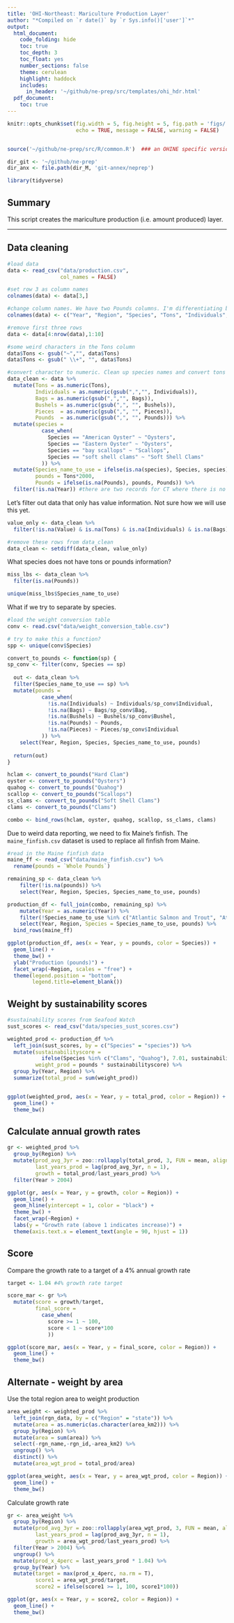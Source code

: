 ```yaml
---
title: 'OHI-Northeast: Mariculture Production Layer'
author: "*Compiled on `r date()` by `r Sys.info()['user']`*"
output: 
  html_document:
    code_folding: hide
    toc: true
    toc_depth: 3
    toc_float: yes
    number_sections: false
    theme: cerulean
    highlight: haddock
    includes: 
      in_header: '~/github/ne-prep/src/templates/ohi_hdr.html'
  pdf_document:
    toc: true
---
```


``` r
knitr::opts_chunk$set(fig.width = 5, fig.height = 5, fig.path = 'figs/',
                      echo = TRUE, message = FALSE, warning = FALSE)


source('~/github/ne-prep/src/R/common.R')  ### an OHINE specific version of common.R

dir_git <- '~/github/ne-prep'
dir_anx <- file.path(dir_M, 'git-annex/neprep')

library(tidyverse)
```

## Summary

This script creates the mariculture production (i.e. amount produced) layer.

***

## Data cleaning
```r
#load data
data <- read_csv("data/production.csv", 
                 col_names = FALSE)

#set row 3 as column names
colnames(data) <- data[3,]

#change column names. We have two Pounds columns. I'm differentiating by adding a 2 to the second one, and then fix this a couple rows down
colnames(data) <- c("Year", "Region", "Species", "Tons", "Individuals", "Bags", "Bushels", "Pieces", "Pounds", "Value", "Source ID", NA, "Pounds", "Tons conversion")

#remove first three rows
data <- data[4:nrow(data),1:10]

#some weird characters in the Tons column
data$Tons <- gsub("~","", data$Tons)
data$Tons <- gsub(" \\+", "", data$Tons)

#convert character to numeric. Clean up species names and convert tons to pounds
data_clean <- data %>%
  mutate(Tons = as.numeric(Tons),
         Individuals = as.numeric(gsub(",","", Individuals)),
         Bags = as.numeric(gsub(",","", Bags)),
         Bushels = as.numeric(gsub(",", "", Bushels)),
         Pieces  = as.numeric(gsub(",", "", Pieces)),
         Pounds  = as.numeric(gsub(",", "", Pounds))) %>%
  mutate(species = 
           case_when(
             Species == "American Oyster" ~ "Oysters",
             Species == "Eastern Oyster" ~ "Oysters",
             Species == "bay scallops" ~ "Scallops",
             Species == "soft shell clams" ~ "Soft Shell Clams"
           )) %>%
  mutate(Species_name_to_use = ifelse(is.na(species), Species, species),
         pounds = Tons*2000,
         Pounds = ifelse(is.na(Pounds), pounds, Pounds)) %>%
  filter(!is.na(Year)) #there are two records for CT where there is no year..
```

Let's filter out data that only has value information. Not sure how we will use this yet.

```r

value_only <- data_clean %>%
  filter(!is.na(Value) & is.na(Tons) & is.na(Individuals) & is.na(Bags) & is.na(Bushels) & is.na(Pieces) & is.na(Pounds))

#remove these rows from data_clean
data_clean <- setdiff(data_clean, value_only)
```

What species does not have tons or pounds information?

```r
miss_lbs <- data_clean %>%
  filter(is.na(Pounds))

unique(miss_lbs$Species_name_to_use)
```

What if we try to separate by species.

```r
#load the weight conversion table
conv <- read.csv("data/weight_conversion_table.csv")

# try to make this a function?
spp <- unique(conv$Species)

convert_to_pounds <- function(sp) {
sp_conv <- filter(conv, Species == sp)
  
  out <- data_clean %>%
  filter(Species_name_to_use == sp) %>%
  mutate(pounds = 
           case_when(
             !is.na(Individuals) ~ Individuals/sp_conv$Individual,
             !is.na(Bags) ~ Bags/sp_conv$Bag,
             !is.na(Bushels) ~ Bushels/sp_conv$Bushel,
             !is.na(Pounds) ~ Pounds,
             !is.na(Pieces) ~ Pieces/sp_conv$Individual
           )) %>%
    select(Year, Region, Species, Species_name_to_use, pounds)
  
  return(out)
}

hclam <- convert_to_pounds("Hard Clam")
oyster <- convert_to_pounds("Oysters")
quahog <- convert_to_pounds("Quahog")
scallop <- convert_to_pounds("Scallops")
ss_clams <- convert_to_pounds("Soft Shell Clams")
clams <- convert_to_pounds("Clams")

combo <- bind_rows(hclam, oyster, quahog, scallop, ss_clams, clams)
```

Due to weird data reporting, we need to fix Maine's finfish. The `maine_finfish.csv` dataset is used to replace all finfish from Maine.

```r
#read in the Maine finfish data
maine_ff <- read_csv("data/maine_finfish.csv") %>%
  rename(pounds = `Whole Pounds`)

remaining_sp <- data_clean %>%
    filter(!is.na(pounds)) %>%
    select(Year, Region, Species, Species_name_to_use, pounds) 

production_df <- full_join(combo, remaining_sp) %>%
    mutate(Year = as.numeric(Year)) %>%
    filter(!Species_name_to_use %in% c("Atlantic Salmon and Trout", "Atlantic Salmon", "Shellfish", "Mussels, clams, quahogs, and other shellfish (not including oysters)")) %>%
    select(Year, Region, Species = Species_name_to_use, pounds) %>%
  bind_rows(maine_ff)
```


```r

ggplot(production_df, aes(x = Year, y = pounds, color = Species)) +
  geom_line() +
  theme_bw() +
  ylab("Production (pounds)") +
  facet_wrap(~Region, scales = "free") +
  theme(legend.position = "bottom",
        legend.title=element_blank())
```

## Weight by sustainability scores

```r
#sustainability scores from Seafood Watch
sust_scores <- read_csv("data/species_sust_scores.csv") 

weighted_prod <- production_df %>%
  left_join(sust_scores, by = c("Species" = "species")) %>%
  mutate(sustainabilityscore = 
           ifelse(Species %in% c("Clams", "Quahog"), 7.01, sustainabilityscore), #assign the same sust score for Hard Clam to Clams and Quahog
         weight_prod = pounds * sustainabilityscore) %>%
  group_by(Year, Region) %>%
  summarize(total_prod = sum(weight_prod))


ggplot(weighted_prod, aes(x = Year, y = total_prod, color = Region)) +
  geom_line() +
  theme_bw()
```

## Calculate annual growth rates

```r

gr <- weighted_prod %>%
  group_by(Region) %>%
  mutate(prod_avg_3yr = zoo::rollapply(total_prod, 3, FUN = mean, align = "right", na.rm = F, partial = T), #calculate the mean for three years
         last_years_prod = lag(prod_avg_3yr, n = 1),
         growth = total_prod/last_years_prod) %>%
  filter(Year > 2004)

ggplot(gr, aes(x = Year, y = growth, color = Region)) +
  geom_line() +
  geom_hline(yintercept = 1, color = "black") +
  theme_bw() +
  facet_wrap(~Region) +
  labs(y = "Growth rate (above 1 indicates increase)") +
  theme(axis.text.x = element_text(angle = 90, hjust = 1))

```

## Score

Compare the growth rate to a target of a 4% annual growth rate

```r

target <- 1.04 #4% growth rate target

score_mar <- gr %>%
  mutate(score = growth/target,
         final_score = 
           case_when(
             score >= 1 ~ 100,
             score < 1 ~ score*100
             ))

ggplot(score_mar, aes(x = Year, y = final_score, color = Region)) +
  geom_line() +
  theme_bw()

```



## Alternate - weight by area

Use the total region area to weight production

```r

area_weight <- weighted_prod %>%
  left_join(rgn_data, by = c("Region" = "state")) %>%
  mutate(area = as.numeric(as.character(area_km2))) %>%
  group_by(Region) %>%
  mutate(area = sum(area)) %>%
  select(-rgn_name,-rgn_id,-area_km2) %>%
  ungroup() %>%
  distinct() %>%
  mutate(area_wgt_prod = total_prod/area)

ggplot(area_weight, aes(x = Year, y = area_wgt_prod, color = Region)) +
  geom_line() +
  theme_bw()
```

Calculate growth rate
```r

gr <- area_weight %>%
  group_by(Region) %>%
  mutate(prod_avg_3yr = zoo::rollapply(area_wgt_prod, 3, FUN = mean, align = "right", na.rm = F, partial = T), #calculate the mean for three years
         last_years_prod = lag(prod_avg_3yr, n = 1),
         growth = area_wgt_prod/last_years_prod) %>%
  filter(Year > 2004) %>%
  ungroup() %>%
  mutate(prod_x_4perc = last_years_prod * 1.04) %>%
  group_by(Year) %>%
  mutate(target = max(prod_x_4perc, na.rm = T),
         score1 = area_wgt_prod/target,
         score2 = ifelse(score1 >= 1, 100, score1*100))

ggplot(gr, aes(x = Year, y = score2, color = Region)) +
  geom_line() +
  theme_bw()

```


